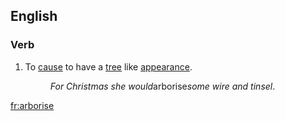 ==English==

===Verb===
{{en-verb|arboris|es}}

# To [[cause]] to have a [[tree]] like [[appearance]].
#:''For Christmas she would ''arborise'' some wire and tinsel''.

[[fr:arborise]]